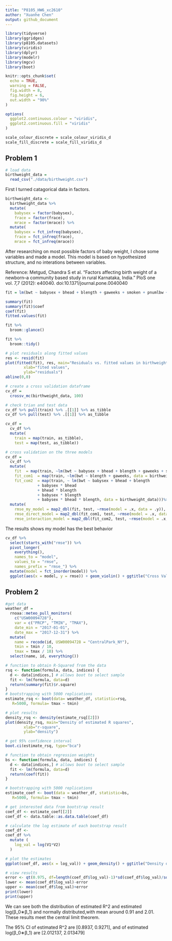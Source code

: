 ```yaml
---
title: "P8105_HW6_xc2610"
author: "Xuanhe Chen"
output: github_document
---
```


```r
library(tidyverse)
library(ggridges)
library(p8105.datasets)
library(viridis)
library(dplyr)
library(modelr)
library(mgcv)
library(boot)

knitr::opts_chunk$set(
  echo = TRUE,
  warning = FALSE,
  fig.width = 8,
  fig.height = 6,
  out.width = "90%"
)

options(
  ggplot2.continuous.colour = "viridis",
  ggplot2.continuous.fill = "viridis"
)

scale_colour_discrete = scale_colour_viridis_d
scale_fill_discrete = scale_fill_viridis_d
```

## Problem 1

<!--
babysex: baby’s sex (male = 1, female = 2)
bhead: baby’s head circumference at birth (centimeters)
blength: baby’s length at birth (centimeteres)
bwt: baby’s birth weight (grams)
delwt: mother’s weight at delivery (pounds)
fincome: family monthly income (in hundreds, rounded)
frace: father’s race (1 = White, 2 = Black, 3 = Asian, 4 = Puerto Rican, 8 = Other, 9 = Unknown)
gaweeks: gestational age in weeks
malform: presence of malformations that could affect weight (0 = absent, 1 = present)
menarche: mother’s age at menarche (years)
mheigth: mother’s height (inches)
momage: mother’s age at delivery (years)
mrace: mother’s race (1 = White, 2 = Black, 3 = Asian, 4 = Puerto Rican, 8 = Other)
parity: number of live births prior to this pregnancy
pnumlbw: previous number of low birth weight babies
pnumgsa: number of prior small for gestational age babies
ppbmi: mother’s pre-pregnancy BMI
ppwt: mother’s pre-pregnancy weight (pounds)
smoken: average number of cigarettes smoked per day during pregnancy
wtgain: mother’s weight gain during pregnancy (pounds)
-->

```r
# load data
birthweight_data = 
  read_csv("./data/birthweight.csv")
```
First I turned catagorical data in factors.
```r
birthweight_data <-
  birthweight_data %>%
  mutate(
    babysex = factor(babysex),
    frace = factor(frace),
    mrace = factor(mrace)) %>%
  mutate(
    babysex = fct_infreq(babysex),
    frace = fct_infreq(frace),
    mrace = fct_infreq(mrace))
```

After researching on most possible factors of baby weight, I chose some variables and made a model. This model is based on hypothesized structure, and no interations between variables.

Reference: Metgud, Chandra S et al. “Factors affecting birth weight of a newborn--a community based study in rural Karnataka, India.” PloS one vol. 7,7 (2012): e40040. doi:10.1371/journal.pone.0040040
```r
fit = lm(bwt ~ babysex + bhead + blength + gaweeks + smoken + pnumlbw + wtgain + frace + mrace, data = birthweight_data)
```

```r
summary(fit)
summary(fit)$coef
coef(fit)
fitted.values(fit)
```

```r
fit %>% 
  broom::glance()
```

```r
fit %>% 
  broom::tidy()
```

```r
# plot residuals along fitted values
res <- resid(fit)
plot(fitted(fit), res, main="Residuals vs. fitted values in birthweight prediction model",
        xlab="fited values",
        ylab="residuals")
abline(0,0)
```

```r
# create a cross validation dataframe
cv_df = 
  crossv_mc(birthweight_data, 100) 
```

```r
# check trian and test data
cv_df %>% pull(train) %>% .[[1]] %>% as_tibble
cv_df %>% pull(test) %>% .[[1]] %>% as_tibble
```
```r
cv_df =
  cv_df %>% 
  mutate(
    train = map(train, as_tibble),
    test = map(test, as_tibble))
```

```r
# cross validation on the three models
cv_df = 
  cv_df %>% 
  mutate(
    fit  = map(train, ~lm(bwt ~ babysex + bhead + blength + gaweeks + smoken + pnumlbw + wtgain + frace + mrace, data = birthweight_data)),
    fit_com1  = map(train, ~lm(bwt ~ blength + gaweeks, data = birthweight_data)),
    fit_com2  = map(train, ~ lm(bwt ~ babysex + bhead + blength 
              + babysex * bhead
              + bhead * blength
              + babysex * blength
              + babysex * bhead * blength, data = birthweight_data)))%>% 
  mutate(
    rmse_my_model = map2_dbl(fit, test, ~rmse(model = .x, data = .y)),
    rmse_direct_model = map2_dbl(fit_com1, test, ~rmse(model = .x, data = .y)),
    rmse_interaction_model = map2_dbl(fit_com2, test, ~rmse(model = .x, data = .y)))
```
The results shows my model has the best behavior
```r
cv_df %>% 
  select(starts_with("rmse")) %>% 
  pivot_longer(
    everything(),
    names_to = "model", 
    values_to = "rmse",
    names_prefix = "rmse_") %>% 
  mutate(model = fct_inorder(model)) %>% 
  ggplot(aes(x = model, y = rmse)) + geom_violin() + ggtitle("Cross Validation of Three Models")
```

## Problem 2



```r
#get data
weather_df = 
  rnoaa::meteo_pull_monitors(
    c("USW00094728"),
    var = c("PRCP", "TMIN", "TMAX"), 
    date_min = "2017-01-01",
    date_max = "2017-12-31") %>%
  mutate(
    name = recode(id, USW00094728 = "CentralPark_NY"),
    tmin = tmin / 10,
    tmax = tmax / 10) %>%
  select(name, id, everything())
``` 


```r
# function to obtain R-Squared from the data
rsq <- function(formula, data, indices) {
  d <- data[indices,] # allows boot to select sample
  fit <- lm(formula, data=d)
  return(summary(fit)$r.square)
}
# bootstrapping with 5000 replications
estimate_rsq <- boot(data= weather_df, statistic=rsq,
   R=5000, formula= tmax ~ tmin)
```


```r
# plot results
density_rsq <- density(estimate_rsq[[2]])
plot(density_rsq, main="Density of estimated R squares",
        xlab="r-square",
        ylab="density")
```

```r
# get 95% confidence interval
boot.ci(estimate_rsq, type="bca")
```
```r
# function to obtain regression weights
bs <- function(formula, data, indices) {
  d <- data[indices,] # allows boot to select sample
  fit <- lm(formula, data=d)
  return(coef(fit))
}

# bootstrapping with 5000 replications
estimate_coef <- boot(data = weather_df, statistic=bs,
   R=5000, formula= tmax ~ tmin)
```

```r
# get interested data from bootstrap result
coef_df <- estimate_coef[[2]]
coef_df <- data.table::as.data.table(coef_df)
```

```r
# calculate the log estimate of each bootstrap result
coef_df <-
coef_df %>%
  mutate (
    log_val = log(V1*V2)
  )
```

```r
# plot the estimates
ggplot(coef_df, aes(x = log_val)) + geom_density() + ggtitle("Density of estimate log(β_0∗β_1)") + xlab("log(β_0∗β_1)") + ylab("density")
```

```r
# view results
error <- qt(0.975, df=length(coef_df$log_val)-1)*sd(coef_df$log_val)/sqrt(length(coef_df$log_val))
lower <- mean(coef_df$log_val)-error
upper <- mean(coef_df$log_val)+error
print(lower)
print(upper)
```
We can see both the distribution of estimated R^2 and estimated log(β_0∗β_1) and normally distributed,with mean around 0.91 and 2.01. These results meet the central limit theorem.

The 95% CI of estimated R^2 are [0.8937,  0.9271], and of estimated log(β_0∗β_1) are [2.012137, 2.013479]